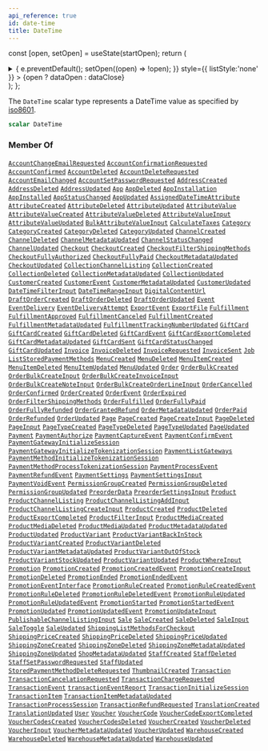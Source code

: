```yaml
---
api_reference: true
id: date-time
title: DateTime
---
```






const [open, setOpen] = useState(startOpen);
return (
<details {...(open ? { open: true } : {})} className="details" style={{ border:'none', boxShadow:'none', background:'var(--ifm-background-color)' }}>
<summary
onClick={(e) => {
e.preventDefault();
setOpen((open) => !open);
}}
style={{ listStyle:'none' }} >
{open ? dataOpen : dataClose}
</summary>
{open && children}
</details>
);
};

The `DateTime` scalar type represents a DateTime
value as specified by
[iso8601](https://en.wikipedia.org/wiki/ISO_8601).

```graphql
scalar DateTime
```

### Member Of

[`AccountChangeEmailRequested`](../../../api-reference/users/objects/account-change-email-requested.mdx) <Badge class="badge badge--secondary" text="object"/><Bullet />[`AccountConfirmationRequested`](../../../api-reference/users/objects/account-confirmation-requested.mdx) <Badge class="badge badge--secondary" text="object"/><Bullet />[`AccountConfirmed`](../../../api-reference/users/objects/account-confirmed.mdx) <Badge class="badge badge--secondary" text="object"/><Bullet />[`AccountDeleted`](../../../api-reference/users/objects/account-deleted.mdx) <Badge class="badge badge--secondary" text="object"/><Bullet />[`AccountDeleteRequested`](../../../api-reference/users/objects/account-delete-requested.mdx) <Badge class="badge badge--secondary" text="object"/><Bullet />[`AccountEmailChanged`](../../../api-reference/users/objects/account-email-changed.mdx) <Badge class="badge badge--secondary" text="object"/><Bullet />[`AccountSetPasswordRequested`](../../../api-reference/users/objects/account-set-password-requested.mdx) <Badge class="badge badge--secondary" text="object"/><Bullet />[`AddressCreated`](../../../api-reference/users/objects/address-created.mdx) <Badge class="badge badge--secondary" text="object"/><Bullet />[`AddressDeleted`](../../../api-reference/users/objects/address-deleted.mdx) <Badge class="badge badge--secondary" text="object"/><Bullet />[`AddressUpdated`](../../../api-reference/users/objects/address-updated.mdx) <Badge class="badge badge--secondary" text="object"/><Bullet />[`App`](../../../api-reference/apps/objects/app.mdx) <Badge class="badge badge--secondary" text="object"/><Bullet />[`AppDeleted`](../../../api-reference/apps/objects/app-deleted.mdx) <Badge class="badge badge--secondary" text="object"/><Bullet />[`AppInstallation`](../../../api-reference/apps/objects/app-installation.mdx) <Badge class="badge badge--secondary" text="object"/><Bullet />[`AppInstalled`](../../../api-reference/apps/objects/app-installed.mdx) <Badge class="badge badge--secondary" text="object"/><Bullet />[`AppStatusChanged`](../../../api-reference/apps/objects/app-status-changed.mdx) <Badge class="badge badge--secondary" text="object"/><Bullet />[`AppUpdated`](../../../api-reference/apps/objects/app-updated.mdx) <Badge class="badge badge--secondary" text="object"/><Bullet />[`AssignedDateTimeAttribute`](../../../api-reference/attributes/objects/assigned-date-time-attribute.mdx) <Badge class="badge badge--secondary" text="object"/><Bullet />[`AttributeCreated`](../../../api-reference/attributes/objects/attribute-created.mdx) <Badge class="badge badge--secondary" text="object"/><Bullet />[`AttributeDeleted`](../../../api-reference/attributes/objects/attribute-deleted.mdx) <Badge class="badge badge--secondary" text="object"/><Bullet />[`AttributeUpdated`](../../../api-reference/attributes/objects/attribute-updated.mdx) <Badge class="badge badge--secondary" text="object"/><Bullet />[`AttributeValue`](../../../api-reference/attributes/objects/attribute-value.mdx) <Badge class="badge badge--secondary" text="object"/><Bullet />[`AttributeValueCreated`](../../../api-reference/attributes/objects/attribute-value-created.mdx) <Badge class="badge badge--secondary" text="object"/><Bullet />[`AttributeValueDeleted`](../../../api-reference/attributes/objects/attribute-value-deleted.mdx) <Badge class="badge badge--secondary" text="object"/><Bullet />[`AttributeValueInput`](../../../api-reference/attributes/inputs/attribute-value-input.mdx) <Badge class="badge badge--secondary" text="input"/><Bullet />[`AttributeValueUpdated`](../../../api-reference/attributes/objects/attribute-value-updated.mdx) <Badge class="badge badge--secondary" text="object"/><Bullet />[`BulkAttributeValueInput`](../../../api-reference/products/inputs/bulk-attribute-value-input.mdx) <Badge class="badge badge--secondary" text="input"/><Bullet />[`CalculateTaxes`](../../../api-reference/taxes/objects/calculate-taxes.mdx) <Badge class="badge badge--secondary" text="object"/><Bullet />[`Category`](../../../api-reference/products/objects/category.mdx) <Badge class="badge badge--secondary" text="object"/><Bullet />[`CategoryCreated`](../../../api-reference/products/objects/category-created.mdx) <Badge class="badge badge--secondary" text="object"/><Bullet />[`CategoryDeleted`](../../../api-reference/products/objects/category-deleted.mdx) <Badge class="badge badge--secondary" text="object"/><Bullet />[`CategoryUpdated`](../../../api-reference/products/objects/category-updated.mdx) <Badge class="badge badge--secondary" text="object"/><Bullet />[`ChannelCreated`](../../../api-reference/channels/objects/channel-created.mdx) <Badge class="badge badge--secondary" text="object"/><Bullet />[`ChannelDeleted`](../../../api-reference/channels/objects/channel-deleted.mdx) <Badge class="badge badge--secondary" text="object"/><Bullet />[`ChannelMetadataUpdated`](../../../api-reference/channels/objects/channel-metadata-updated.mdx) <Badge class="badge badge--secondary" text="object"/><Bullet />[`ChannelStatusChanged`](../../../api-reference/channels/objects/channel-status-changed.mdx) <Badge class="badge badge--secondary" text="object"/><Bullet />[`ChannelUpdated`](../../../api-reference/channels/objects/channel-updated.mdx) <Badge class="badge badge--secondary" text="object"/><Bullet />[`Checkout`](../../../api-reference/checkout/objects/checkout.mdx) <Badge class="badge badge--secondary" text="object"/><Bullet />[`CheckoutCreated`](../../../api-reference/checkout/objects/checkout-created.mdx) <Badge class="badge badge--secondary" text="object"/><Bullet />[`CheckoutFilterShippingMethods`](../../../api-reference/checkout/objects/checkout-filter-shipping-methods.mdx) <Badge class="badge badge--secondary" text="object"/><Bullet />[`CheckoutFullyAuthorized`](../../../api-reference/checkout/objects/checkout-fully-authorized.mdx) <Badge class="badge badge--secondary" text="object"/><Bullet />[`CheckoutFullyPaid`](../../../api-reference/checkout/objects/checkout-fully-paid.mdx) <Badge class="badge badge--secondary" text="object"/><Bullet />[`CheckoutMetadataUpdated`](../../../api-reference/checkout/objects/checkout-metadata-updated.mdx) <Badge class="badge badge--secondary" text="object"/><Bullet />[`CheckoutUpdated`](../../../api-reference/checkout/objects/checkout-updated.mdx) <Badge class="badge badge--secondary" text="object"/><Bullet />[`CollectionChannelListing`](../../../api-reference/products/objects/collection-channel-listing.mdx) <Badge class="badge badge--secondary" text="object"/><Bullet />[`CollectionCreated`](../../../api-reference/products/objects/collection-created.mdx) <Badge class="badge badge--secondary" text="object"/><Bullet />[`CollectionDeleted`](../../../api-reference/products/objects/collection-deleted.mdx) <Badge class="badge badge--secondary" text="object"/><Bullet />[`CollectionMetadataUpdated`](../../../api-reference/products/objects/collection-metadata-updated.mdx) <Badge class="badge badge--secondary" text="object"/><Bullet />[`CollectionUpdated`](../../../api-reference/products/objects/collection-updated.mdx) <Badge class="badge badge--secondary" text="object"/><Bullet />[`CustomerCreated`](../../../api-reference/users/objects/customer-created.mdx) <Badge class="badge badge--secondary" text="object"/><Bullet />[`CustomerEvent`](../../../api-reference/users/objects/customer-event.mdx) <Badge class="badge badge--secondary" text="object"/><Bullet />[`CustomerMetadataUpdated`](../../../api-reference/users/objects/customer-metadata-updated.mdx) <Badge class="badge badge--secondary" text="object"/><Bullet />[`CustomerUpdated`](../../../api-reference/users/objects/customer-updated.mdx) <Badge class="badge badge--secondary" text="object"/><Bullet />[`DateTimeFilterInput`](../../../api-reference/miscellaneous/inputs/date-time-filter-input.mdx) <Badge class="badge badge--secondary" text="input"/><Bullet />[`DateTimeRangeInput`](../../../api-reference/miscellaneous/inputs/date-time-range-input.mdx) <Badge class="badge badge--secondary" text="input"/><Bullet />[`DigitalContentUrl`](../../../api-reference/products/objects/digital-content-url.mdx) <Badge class="badge badge--secondary" text="object"/><Bullet />[`DraftOrderCreated`](../../../api-reference/orders/objects/draft-order-created.mdx) <Badge class="badge badge--secondary" text="object"/><Bullet />[`DraftOrderDeleted`](../../../api-reference/orders/objects/draft-order-deleted.mdx) <Badge class="badge badge--secondary" text="object"/><Bullet />[`DraftOrderUpdated`](../../../api-reference/orders/objects/draft-order-updated.mdx) <Badge class="badge badge--secondary" text="object"/><Bullet />[`Event`](../../../api-reference/miscellaneous/interfaces/event.mdx) <Badge class="badge badge--secondary" text="interface"/><Bullet />[`EventDelivery`](../../../api-reference/miscellaneous/objects/event-delivery.mdx) <Badge class="badge badge--secondary" text="object"/><Bullet />[`EventDeliveryAttempt`](../../../api-reference/webhooks/objects/event-delivery-attempt.mdx) <Badge class="badge badge--secondary" text="object"/><Bullet />[`ExportEvent`](../../../api-reference/miscellaneous/objects/export-event.mdx) <Badge class="badge badge--secondary" text="object"/><Bullet />[`ExportFile`](../../../api-reference/miscellaneous/objects/export-file.mdx) <Badge class="badge badge--secondary" text="object"/><Bullet />[`Fulfillment`](../../../api-reference/orders/objects/fulfillment.mdx) <Badge class="badge badge--secondary" text="object"/><Bullet />[`FulfillmentApproved`](../../../api-reference/orders/objects/fulfillment-approved.mdx) <Badge class="badge badge--secondary" text="object"/><Bullet />[`FulfillmentCanceled`](../../../api-reference/orders/objects/fulfillment-canceled.mdx) <Badge class="badge badge--secondary" text="object"/><Bullet />[`FulfillmentCreated`](../../../api-reference/orders/objects/fulfillment-created.mdx) <Badge class="badge badge--secondary" text="object"/><Bullet />[`FulfillmentMetadataUpdated`](../../../api-reference/orders/objects/fulfillment-metadata-updated.mdx) <Badge class="badge badge--secondary" text="object"/><Bullet />[`FulfillmentTrackingNumberUpdated`](../../../api-reference/orders/objects/fulfillment-tracking-number-updated.mdx) <Badge class="badge badge--secondary" text="object"/><Bullet />[`GiftCard`](../../../api-reference/gift-cards/objects/gift-card.mdx) <Badge class="badge badge--secondary" text="object"/><Bullet />[`GiftCardCreated`](../../../api-reference/gift-cards/objects/gift-card-created.mdx) <Badge class="badge badge--secondary" text="object"/><Bullet />[`GiftCardDeleted`](../../../api-reference/gift-cards/objects/gift-card-deleted.mdx) <Badge class="badge badge--secondary" text="object"/><Bullet />[`GiftCardEvent`](../../../api-reference/gift-cards/objects/gift-card-event.mdx) <Badge class="badge badge--secondary" text="object"/><Bullet />[`GiftCardExportCompleted`](../../../api-reference/gift-cards/objects/gift-card-export-completed.mdx) <Badge class="badge badge--secondary" text="object"/><Bullet />[`GiftCardMetadataUpdated`](../../../api-reference/gift-cards/objects/gift-card-metadata-updated.mdx) <Badge class="badge badge--secondary" text="object"/><Bullet />[`GiftCardSent`](../../../api-reference/gift-cards/objects/gift-card-sent.mdx) <Badge class="badge badge--secondary" text="object"/><Bullet />[`GiftCardStatusChanged`](../../../api-reference/gift-cards/objects/gift-card-status-changed.mdx) <Badge class="badge badge--secondary" text="object"/><Bullet />[`GiftCardUpdated`](../../../api-reference/gift-cards/objects/gift-card-updated.mdx) <Badge class="badge badge--secondary" text="object"/><Bullet />[`Invoice`](../../../api-reference/orders/objects/invoice.mdx) <Badge class="badge badge--secondary" text="object"/><Bullet />[`InvoiceDeleted`](../../../api-reference/orders/objects/invoice-deleted.mdx) <Badge class="badge badge--secondary" text="object"/><Bullet />[`InvoiceRequested`](../../../api-reference/orders/objects/invoice-requested.mdx) <Badge class="badge badge--secondary" text="object"/><Bullet />[`InvoiceSent`](../../../api-reference/orders/objects/invoice-sent.mdx) <Badge class="badge badge--secondary" text="object"/><Bullet />[`Job`](../../../api-reference/miscellaneous/interfaces/job.mdx) <Badge class="badge badge--secondary" text="interface"/><Bullet />[`ListStoredPaymentMethods`](../../../api-reference/payments/objects/list-stored-payment-methods.mdx) <Badge class="badge badge--secondary" text="object"/><Bullet />[`MenuCreated`](../../../api-reference/menu/objects/menu-created.mdx) <Badge class="badge badge--secondary" text="object"/><Bullet />[`MenuDeleted`](../../../api-reference/menu/objects/menu-deleted.mdx) <Badge class="badge badge--secondary" text="object"/><Bullet />[`MenuItemCreated`](../../../api-reference/menu/objects/menu-item-created.mdx) <Badge class="badge badge--secondary" text="object"/><Bullet />[`MenuItemDeleted`](../../../api-reference/menu/objects/menu-item-deleted.mdx) <Badge class="badge badge--secondary" text="object"/><Bullet />[`MenuItemUpdated`](../../../api-reference/menu/objects/menu-item-updated.mdx) <Badge class="badge badge--secondary" text="object"/><Bullet />[`MenuUpdated`](../../../api-reference/menu/objects/menu-updated.mdx) <Badge class="badge badge--secondary" text="object"/><Bullet />[`Order`](../../../api-reference/orders/objects/order.mdx) <Badge class="badge badge--secondary" text="object"/><Bullet />[`OrderBulkCreated`](../../../api-reference/orders/objects/order-bulk-created.mdx) <Badge class="badge badge--secondary" text="object"/><Bullet />[`OrderBulkCreateInput`](../../../api-reference/orders/inputs/order-bulk-create-input.mdx) <Badge class="badge badge--secondary" text="input"/><Bullet />[`OrderBulkCreateInvoiceInput`](../../../api-reference/orders/inputs/order-bulk-create-invoice-input.mdx) <Badge class="badge badge--secondary" text="input"/><Bullet />[`OrderBulkCreateNoteInput`](../../../api-reference/orders/inputs/order-bulk-create-note-input.mdx) <Badge class="badge badge--secondary" text="input"/><Bullet />[`OrderBulkCreateOrderLineInput`](../../../api-reference/orders/inputs/order-bulk-create-order-line-input.mdx) <Badge class="badge badge--secondary" text="input"/><Bullet />[`OrderCancelled`](../../../api-reference/orders/objects/order-cancelled.mdx) <Badge class="badge badge--secondary" text="object"/><Bullet />[`OrderConfirmed`](../../../api-reference/orders/objects/order-confirmed.mdx) <Badge class="badge badge--secondary" text="object"/><Bullet />[`OrderCreated`](../../../api-reference/orders/objects/order-created.mdx) <Badge class="badge badge--secondary" text="object"/><Bullet />[`OrderEvent`](../../../api-reference/orders/objects/order-event.mdx) <Badge class="badge badge--secondary" text="object"/><Bullet />[`OrderExpired`](../../../api-reference/orders/objects/order-expired.mdx) <Badge class="badge badge--secondary" text="object"/><Bullet />[`OrderFilterShippingMethods`](../../../api-reference/orders/objects/order-filter-shipping-methods.mdx) <Badge class="badge badge--secondary" text="object"/><Bullet />[`OrderFulfilled`](../../../api-reference/orders/objects/order-fulfilled.mdx) <Badge class="badge badge--secondary" text="object"/><Bullet />[`OrderFullyPaid`](../../../api-reference/orders/objects/order-fully-paid.mdx) <Badge class="badge badge--secondary" text="object"/><Bullet />[`OrderFullyRefunded`](../../../api-reference/orders/objects/order-fully-refunded.mdx) <Badge class="badge badge--secondary" text="object"/><Bullet />[`OrderGrantedRefund`](../../../api-reference/orders/objects/order-granted-refund.mdx) <Badge class="badge badge--secondary" text="object"/><Bullet />[`OrderMetadataUpdated`](../../../api-reference/orders/objects/order-metadata-updated.mdx) <Badge class="badge badge--secondary" text="object"/><Bullet />[`OrderPaid`](../../../api-reference/orders/objects/order-paid.mdx) <Badge class="badge badge--secondary" text="object"/><Bullet />[`OrderRefunded`](../../../api-reference/orders/objects/order-refunded.mdx) <Badge class="badge badge--secondary" text="object"/><Bullet />[`OrderUpdated`](../../../api-reference/orders/objects/order-updated.mdx) <Badge class="badge badge--secondary" text="object"/><Bullet />[`Page`](../../../api-reference/pages/objects/page.mdx) <Badge class="badge badge--secondary" text="object"/><Bullet />[`PageCreated`](../../../api-reference/pages/objects/page-created.mdx) <Badge class="badge badge--secondary" text="object"/><Bullet />[`PageCreateInput`](../../../api-reference/pages/inputs/page-create-input.mdx) <Badge class="badge badge--secondary" text="input"/><Bullet />[`PageDeleted`](../../../api-reference/pages/objects/page-deleted.mdx) <Badge class="badge badge--secondary" text="object"/><Bullet />[`PageInput`](../../../api-reference/pages/inputs/page-input.mdx) <Badge class="badge badge--secondary" text="input"/><Bullet />[`PageTypeCreated`](../../../api-reference/pages/objects/page-type-created.mdx) <Badge class="badge badge--secondary" text="object"/><Bullet />[`PageTypeDeleted`](../../../api-reference/pages/objects/page-type-deleted.mdx) <Badge class="badge badge--secondary" text="object"/><Bullet />[`PageTypeUpdated`](../../../api-reference/pages/objects/page-type-updated.mdx) <Badge class="badge badge--secondary" text="object"/><Bullet />[`PageUpdated`](../../../api-reference/pages/objects/page-updated.mdx) <Badge class="badge badge--secondary" text="object"/><Bullet />[`Payment`](../../../api-reference/payments/objects/payment.mdx) <Badge class="badge badge--secondary" text="object"/><Bullet />[`PaymentAuthorize`](../../../api-reference/payments/objects/payment-authorize.mdx) <Badge class="badge badge--secondary" text="object"/><Bullet />[`PaymentCaptureEvent`](../../../api-reference/payments/objects/payment-capture-event.mdx) <Badge class="badge badge--secondary" text="object"/><Bullet />[`PaymentConfirmEvent`](../../../api-reference/payments/objects/payment-confirm-event.mdx) <Badge class="badge badge--secondary" text="object"/><Bullet />[`PaymentGatewayInitializeSession`](../../../api-reference/payments/objects/payment-gateway-initialize-session.mdx) <Badge class="badge badge--secondary" text="object"/><Bullet />[`PaymentGatewayInitializeTokenizationSession`](../../../api-reference/payments/objects/payment-gateway-initialize-tokenization-session.mdx) <Badge class="badge badge--secondary" text="object"/><Bullet />[`PaymentListGateways`](../../../api-reference/payments/objects/payment-list-gateways.mdx) <Badge class="badge badge--secondary" text="object"/><Bullet />[`PaymentMethodInitializeTokenizationSession`](../../../api-reference/payments/objects/payment-method-initialize-tokenization-session.mdx) <Badge class="badge badge--secondary" text="object"/><Bullet />[`PaymentMethodProcessTokenizationSession`](../../../api-reference/payments/objects/payment-method-process-tokenization-session.mdx) <Badge class="badge badge--secondary" text="object"/><Bullet />[`PaymentProcessEvent`](../../../api-reference/payments/objects/payment-process-event.mdx) <Badge class="badge badge--secondary" text="object"/><Bullet />[`PaymentRefundEvent`](../../../api-reference/payments/objects/payment-refund-event.mdx) <Badge class="badge badge--secondary" text="object"/><Bullet />[`PaymentSettings`](../../../api-reference/miscellaneous/objects/payment-settings.mdx) <Badge class="badge badge--secondary" text="object"/><Bullet />[`PaymentSettingsInput`](../../../api-reference/payments/inputs/payment-settings-input.mdx) <Badge class="badge badge--secondary" text="input"/><Bullet />[`PaymentVoidEvent`](../../../api-reference/payments/objects/payment-void-event.mdx) <Badge class="badge badge--secondary" text="object"/><Bullet />[`PermissionGroupCreated`](../../../api-reference/users/objects/permission-group-created.mdx) <Badge class="badge badge--secondary" text="object"/><Bullet />[`PermissionGroupDeleted`](../../../api-reference/users/objects/permission-group-deleted.mdx) <Badge class="badge badge--secondary" text="object"/><Bullet />[`PermissionGroupUpdated`](../../../api-reference/users/objects/permission-group-updated.mdx) <Badge class="badge badge--secondary" text="object"/><Bullet />[`PreorderData`](../../../api-reference/products/objects/preorder-data.mdx) <Badge class="badge badge--secondary" text="object"/><Bullet />[`PreorderSettingsInput`](../../../api-reference/products/inputs/preorder-settings-input.mdx) <Badge class="badge badge--secondary" text="input"/><Bullet />[`Product`](../../../api-reference/products/objects/product.mdx) <Badge class="badge badge--secondary" text="object"/><Bullet />[`ProductChannelListing`](../../../api-reference/products/objects/product-channel-listing.mdx) <Badge class="badge badge--secondary" text="object"/><Bullet />[`ProductChannelListingAddInput`](../../../api-reference/products/inputs/product-channel-listing-add-input.mdx) <Badge class="badge badge--secondary" text="input"/><Bullet />[`ProductChannelListingCreateInput`](../../../api-reference/products/inputs/product-channel-listing-create-input.mdx) <Badge class="badge badge--secondary" text="input"/><Bullet />[`ProductCreated`](../../../api-reference/products/objects/product-created.mdx) <Badge class="badge badge--secondary" text="object"/><Bullet />[`ProductDeleted`](../../../api-reference/products/objects/product-deleted.mdx) <Badge class="badge badge--secondary" text="object"/><Bullet />[`ProductExportCompleted`](../../../api-reference/products/objects/product-export-completed.mdx) <Badge class="badge badge--secondary" text="object"/><Bullet />[`ProductFilterInput`](../../../api-reference/products/inputs/product-filter-input.mdx) <Badge class="badge badge--secondary" text="input"/><Bullet />[`ProductMediaCreated`](../../../api-reference/products/objects/product-media-created.mdx) <Badge class="badge badge--secondary" text="object"/><Bullet />[`ProductMediaDeleted`](../../../api-reference/products/objects/product-media-deleted.mdx) <Badge class="badge badge--secondary" text="object"/><Bullet />[`ProductMediaUpdated`](../../../api-reference/products/objects/product-media-updated.mdx) <Badge class="badge badge--secondary" text="object"/><Bullet />[`ProductMetadataUpdated`](../../../api-reference/products/objects/product-metadata-updated.mdx) <Badge class="badge badge--secondary" text="object"/><Bullet />[`ProductUpdated`](../../../api-reference/products/objects/product-updated.mdx) <Badge class="badge badge--secondary" text="object"/><Bullet />[`ProductVariant`](../../../api-reference/products/objects/product-variant.mdx) <Badge class="badge badge--secondary" text="object"/><Bullet />[`ProductVariantBackInStock`](../../../api-reference/products/objects/product-variant-back-in-stock.mdx) <Badge class="badge badge--secondary" text="object"/><Bullet />[`ProductVariantCreated`](../../../api-reference/products/objects/product-variant-created.mdx) <Badge class="badge badge--secondary" text="object"/><Bullet />[`ProductVariantDeleted`](../../../api-reference/products/objects/product-variant-deleted.mdx) <Badge class="badge badge--secondary" text="object"/><Bullet />[`ProductVariantMetadataUpdated`](../../../api-reference/products/objects/product-variant-metadata-updated.mdx) <Badge class="badge badge--secondary" text="object"/><Bullet />[`ProductVariantOutOfStock`](../../../api-reference/products/objects/product-variant-out-of-stock.mdx) <Badge class="badge badge--secondary" text="object"/><Bullet />[`ProductVariantStockUpdated`](../../../api-reference/products/objects/product-variant-stock-updated.mdx) <Badge class="badge badge--secondary" text="object"/><Bullet />[`ProductVariantUpdated`](../../../api-reference/products/objects/product-variant-updated.mdx) <Badge class="badge badge--secondary" text="object"/><Bullet />[`ProductWhereInput`](../../../api-reference/products/inputs/product-where-input.mdx) <Badge class="badge badge--secondary" text="input"/><Bullet />[`Promotion`](../../../api-reference/discounts/objects/promotion.mdx) <Badge class="badge badge--secondary" text="object"/><Bullet />[`PromotionCreated`](../../../api-reference/discounts/objects/promotion-created.mdx) <Badge class="badge badge--secondary" text="object"/><Bullet />[`PromotionCreatedEvent`](../../../api-reference/discounts/objects/promotion-created-event.mdx) <Badge class="badge badge--secondary" text="object"/><Bullet />[`PromotionCreateInput`](../../../api-reference/discounts/inputs/promotion-create-input.mdx) <Badge class="badge badge--secondary" text="input"/><Bullet />[`PromotionDeleted`](../../../api-reference/discounts/objects/promotion-deleted.mdx) <Badge class="badge badge--secondary" text="object"/><Bullet />[`PromotionEnded`](../../../api-reference/discounts/objects/promotion-ended.mdx) <Badge class="badge badge--secondary" text="object"/><Bullet />[`PromotionEndedEvent`](../../../api-reference/discounts/objects/promotion-ended-event.mdx) <Badge class="badge badge--secondary" text="object"/><Bullet />[`PromotionEventInterface`](../../../api-reference/miscellaneous/interfaces/promotion-event-interface.mdx) <Badge class="badge badge--secondary" text="interface"/><Bullet />[`PromotionRuleCreated`](../../../api-reference/discounts/objects/promotion-rule-created.mdx) <Badge class="badge badge--secondary" text="object"/><Bullet />[`PromotionRuleCreatedEvent`](../../../api-reference/discounts/objects/promotion-rule-created-event.mdx) <Badge class="badge badge--secondary" text="object"/><Bullet />[`PromotionRuleDeleted`](../../../api-reference/discounts/objects/promotion-rule-deleted.mdx) <Badge class="badge badge--secondary" text="object"/><Bullet />[`PromotionRuleDeletedEvent`](../../../api-reference/discounts/objects/promotion-rule-deleted-event.mdx) <Badge class="badge badge--secondary" text="object"/><Bullet />[`PromotionRuleUpdated`](../../../api-reference/discounts/objects/promotion-rule-updated.mdx) <Badge class="badge badge--secondary" text="object"/><Bullet />[`PromotionRuleUpdatedEvent`](../../../api-reference/discounts/objects/promotion-rule-updated-event.mdx) <Badge class="badge badge--secondary" text="object"/><Bullet />[`PromotionStarted`](../../../api-reference/discounts/objects/promotion-started.mdx) <Badge class="badge badge--secondary" text="object"/><Bullet />[`PromotionStartedEvent`](../../../api-reference/discounts/objects/promotion-started-event.mdx) <Badge class="badge badge--secondary" text="object"/><Bullet />[`PromotionUpdated`](../../../api-reference/discounts/objects/promotion-updated.mdx) <Badge class="badge badge--secondary" text="object"/><Bullet />[`PromotionUpdatedEvent`](../../../api-reference/discounts/objects/promotion-updated-event.mdx) <Badge class="badge badge--secondary" text="object"/><Bullet />[`PromotionUpdateInput`](../../../api-reference/miscellaneous/inputs/promotion-update-input.mdx) <Badge class="badge badge--secondary" text="input"/><Bullet />[`PublishableChannelListingInput`](../../../api-reference/products/inputs/publishable-channel-listing-input.mdx) <Badge class="badge badge--secondary" text="input"/><Bullet />[`Sale`](../../../api-reference/discounts/objects/sale.mdx) <Badge class="badge badge--secondary" text="object"/><Bullet />[`SaleCreated`](../../../api-reference/discounts/objects/sale-created.mdx) <Badge class="badge badge--secondary" text="object"/><Bullet />[`SaleDeleted`](../../../api-reference/discounts/objects/sale-deleted.mdx) <Badge class="badge badge--secondary" text="object"/><Bullet />[`SaleInput`](../../../api-reference/discounts/inputs/sale-input.mdx) <Badge class="badge badge--secondary" text="input"/><Bullet />[`SaleToggle`](../../../api-reference/discounts/objects/sale-toggle.mdx) <Badge class="badge badge--secondary" text="object"/><Bullet />[`SaleUpdated`](../../../api-reference/discounts/objects/sale-updated.mdx) <Badge class="badge badge--secondary" text="object"/><Bullet />[`ShippingListMethodsForCheckout`](../../../api-reference/checkout/objects/shipping-list-methods-for-checkout.mdx) <Badge class="badge badge--secondary" text="object"/><Bullet />[`ShippingPriceCreated`](../../../api-reference/shipping/objects/shipping-price-created.mdx) <Badge class="badge badge--secondary" text="object"/><Bullet />[`ShippingPriceDeleted`](../../../api-reference/shipping/objects/shipping-price-deleted.mdx) <Badge class="badge badge--secondary" text="object"/><Bullet />[`ShippingPriceUpdated`](../../../api-reference/shipping/objects/shipping-price-updated.mdx) <Badge class="badge badge--secondary" text="object"/><Bullet />[`ShippingZoneCreated`](../../../api-reference/shipping/objects/shipping-zone-created.mdx) <Badge class="badge badge--secondary" text="object"/><Bullet />[`ShippingZoneDeleted`](../../../api-reference/shipping/objects/shipping-zone-deleted.mdx) <Badge class="badge badge--secondary" text="object"/><Bullet />[`ShippingZoneMetadataUpdated`](../../../api-reference/shipping/objects/shipping-zone-metadata-updated.mdx) <Badge class="badge badge--secondary" text="object"/><Bullet />[`ShippingZoneUpdated`](../../../api-reference/shipping/objects/shipping-zone-updated.mdx) <Badge class="badge badge--secondary" text="object"/><Bullet />[`ShopMetadataUpdated`](../../../api-reference/miscellaneous/objects/shop-metadata-updated.mdx) <Badge class="badge badge--secondary" text="object"/><Bullet />[`StaffCreated`](../../../api-reference/users/objects/staff-created.mdx) <Badge class="badge badge--secondary" text="object"/><Bullet />[`StaffDeleted`](../../../api-reference/users/objects/staff-deleted.mdx) <Badge class="badge badge--secondary" text="object"/><Bullet />[`StaffSetPasswordRequested`](../../../api-reference/users/objects/staff-set-password-requested.mdx) <Badge class="badge badge--secondary" text="object"/><Bullet />[`StaffUpdated`](../../../api-reference/users/objects/staff-updated.mdx) <Badge class="badge badge--secondary" text="object"/><Bullet />[`StoredPaymentMethodDeleteRequested`](../../../api-reference/payments/objects/stored-payment-method-delete-requested.mdx) <Badge class="badge badge--secondary" text="object"/><Bullet />[`ThumbnailCreated`](../../../api-reference/miscellaneous/objects/thumbnail-created.mdx) <Badge class="badge badge--secondary" text="object"/><Bullet />[`Transaction`](../../../api-reference/payments/objects/transaction.mdx) <Badge class="badge badge--secondary" text="object"/><Bullet />[`TransactionCancelationRequested`](../../../api-reference/payments/objects/transaction-cancelation-requested.mdx) <Badge class="badge badge--secondary" text="object"/><Bullet />[`TransactionChargeRequested`](../../../api-reference/payments/objects/transaction-charge-requested.mdx) <Badge class="badge badge--secondary" text="object"/><Bullet />[`TransactionEvent`](../../../api-reference/payments/objects/transaction-event.mdx) <Badge class="badge badge--secondary" text="object"/><Bullet />[`transactionEventReport`](../../../api-reference/payments/mutations/transaction-event-report.mdx) <Badge class="badge badge--secondary" text="mutation"/><Bullet />[`TransactionInitializeSession`](../../../api-reference/payments/objects/transaction-initialize-session.mdx) <Badge class="badge badge--secondary" text="object"/><Bullet />[`TransactionItem`](../../../api-reference/payments/objects/transaction-item.mdx) <Badge class="badge badge--secondary" text="object"/><Bullet />[`TransactionItemMetadataUpdated`](../../../api-reference/payments/objects/transaction-item-metadata-updated.mdx) <Badge class="badge badge--secondary" text="object"/><Bullet />[`TransactionProcessSession`](../../../api-reference/payments/objects/transaction-process-session.mdx) <Badge class="badge badge--secondary" text="object"/><Bullet />[`TransactionRefundRequested`](../../../api-reference/payments/objects/transaction-refund-requested.mdx) <Badge class="badge badge--secondary" text="object"/><Bullet />[`TranslationCreated`](../../../api-reference/miscellaneous/objects/translation-created.mdx) <Badge class="badge badge--secondary" text="object"/><Bullet />[`TranslationUpdated`](../../../api-reference/miscellaneous/objects/translation-updated.mdx) <Badge class="badge badge--secondary" text="object"/><Bullet />[`User`](../../../api-reference/users/objects/user.mdx) <Badge class="badge badge--secondary" text="object"/><Bullet />[`Voucher`](../../../api-reference/discounts/objects/voucher.mdx) <Badge class="badge badge--secondary" text="object"/><Bullet />[`VoucherCode`](../../../api-reference/miscellaneous/objects/voucher-code.mdx) <Badge class="badge badge--secondary" text="object"/><Bullet />[`VoucherCodeExportCompleted`](../../../api-reference/discounts/objects/voucher-code-export-completed.mdx) <Badge class="badge badge--secondary" text="object"/><Bullet />[`VoucherCodesCreated`](../../../api-reference/miscellaneous/objects/voucher-codes-created.mdx) <Badge class="badge badge--secondary" text="object"/><Bullet />[`VoucherCodesDeleted`](../../../api-reference/miscellaneous/objects/voucher-codes-deleted.mdx) <Badge class="badge badge--secondary" text="object"/><Bullet />[`VoucherCreated`](../../../api-reference/discounts/objects/voucher-created.mdx) <Badge class="badge badge--secondary" text="object"/><Bullet />[`VoucherDeleted`](../../../api-reference/discounts/objects/voucher-deleted.mdx) <Badge class="badge badge--secondary" text="object"/><Bullet />[`VoucherInput`](../../../api-reference/discounts/inputs/voucher-input.mdx) <Badge class="badge badge--secondary" text="input"/><Bullet />[`VoucherMetadataUpdated`](../../../api-reference/discounts/objects/voucher-metadata-updated.mdx) <Badge class="badge badge--secondary" text="object"/><Bullet />[`VoucherUpdated`](../../../api-reference/discounts/objects/voucher-updated.mdx) <Badge class="badge badge--secondary" text="object"/><Bullet />[`WarehouseCreated`](../../../api-reference/products/objects/warehouse-created.mdx) <Badge class="badge badge--secondary" text="object"/><Bullet />[`WarehouseDeleted`](../../../api-reference/products/objects/warehouse-deleted.mdx) <Badge class="badge badge--secondary" text="object"/><Bullet />[`WarehouseMetadataUpdated`](../../../api-reference/products/objects/warehouse-metadata-updated.mdx) <Badge class="badge badge--secondary" text="object"/><Bullet />[`WarehouseUpdated`](../../../api-reference/products/objects/warehouse-updated.mdx) <Badge class="badge badge--secondary" text="object"/>
